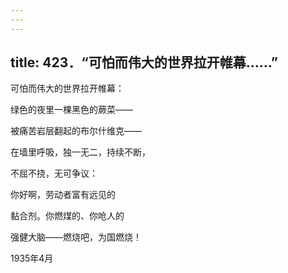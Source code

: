 ```yaml
---
---
---
```

title: 423．“可怕而伟大的世界拉开帷幕……”
---




可怕而伟大的世界拉开帷幕：

绿色的夜里一棵黑色的蕨菜——

被痛苦岩层翻起的布尔什维克——

在墙里呼吸，独一无二，持续不断，

不屈不挠，无可争议：

你好啊，劳动者富有远见的

黏合剂。你燃煤的、你呛人的

强健大脑——燃烧吧，为国燃烧！

1935年4月
